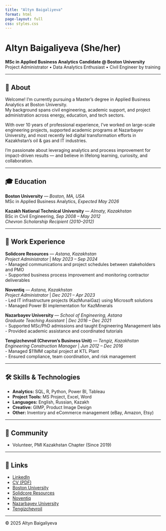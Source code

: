 ```yaml
---
title: "Altyn Baigaliyeva"
format: html
page-layout: full
css: styles.css
---
```


# Altyn Baigaliyeva (She/her)

**MSc in Applied Business Analytics Candidate @ Boston University**  
Project Administrator • Data Analytics Enthusiast • Civil Engineer by training

---

## 👋 About

Welcome! I’m currently pursuing a Master's degree in Applied Business Analytics at Boston University.  
My background spans civil engineering, academic support, and project administration across energy, education, and tech sectors.

With over 10 years of professional experience, I’ve worked on large-scale engineering projects, supported academic programs at Nazarbayev University, and most recently led digital transformation efforts in Kazakhstan’s oil & gas and IT industries.

I'm passionate about leveraging analytics and process improvement for impact-driven results — and believe in lifelong learning, curiosity, and collaboration.

---

## 🎓 Education

**Boston University** — *Boston, MA, USA*  
MSc in Applied Business Analytics, *Expected May 2026*

**Kazakh National Technical University** — *Almaty, Kazakhstan*  
BSc in Civil Engineering, *Sep 2008 – May 2012*  
*Chevron Scholarship Recipient (2010–2012)*

---

## 💼 Work Experience

**Solidcore Resources** — *Astana, Kazakhstan*  
*Project Administrator* | *May 2023 – Sep 2024*  
- Managed communications and project schedules between stakeholders and PMO  
- Supported business process improvement and monitoring contractor deliverables

**Noventiq** — *Astana, Kazakhstan*  
*Project Administrator* | *Dec 2021 – Apr 2023*  
- Led IT infrastructure projects (KazMunaiGaz) using Microsoft solutions  
- Managed Power BI implementation for KazMinerals

**Nazarbayev University** — *School of Engineering, Astana*  
*Graduate Teaching Assistant* | *Dec 2016 – Dec 2021*  
- Supported MSc/PhD admissions and taught Engineering Management labs  
- Provided academic assistance and coordinated tutorials

**Tengizchevroil (Chevron’s Business Unit)** — *Tengiz, Kazakhstan*  
*Engineering Construction Manager* | *Jun 2012 – Dec 2016*  
- Managed $11MM capital project at KTL Plant  
- Ensured compliance, team coordination, and risk management

---

## 🛠 Skills & Technologies

- **Analytics:** SQL, R, Python, Power BI, Tableau  
- **Project Tools:** MS Project, Excel, Word  
- **Languages:** English, Russian, Kazakh  
- **Creative:** GIMP, Product Image Design  
- **Other:** Inventory and eCommerce management (eBay, Amazon, Etsy)

---

## 🌱 Community

- Volunteer, PMI Kazakhstan Chapter (Since 2019)

---

## 🔗 Links

- [LinkedIn](https://www.linkedin.com/in/altyn-baigaliyeva/)
- [CV (PDF)](files/Altyn-CV.pdf)
- [Boston University](https://www.bu.edu/)
- [Solidcore Resources](https://www.solidcore-resources.com/en)
- [Noventiq](https://noventiq.com/)
- [Nazarbayev University](https://nu.edu.kz/)
- [Tengizchevroil](https://www.tengizchevroil.com/)

---

© 2025 Altyn Baigaliyeva
